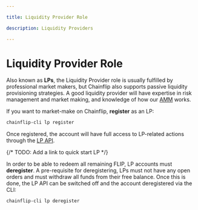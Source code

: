 ```yaml
---

title: Liquidity Provider Role

description: Liquidity Providers

---
```


# Liquidity Provider Role

Also known as **LPs**, the Liquidity Provider role is usually fulfilled by professional market makers, but Chainflip also supports passive liquidity provisioning strategies. A good liquidity provider will have expertise in risk management and market making, and knowledge of how our [AMM](/concepts/swaps-amm/just-in-time-amm-protocol) works.

If you want to market-make on Chainflip, **register** as an LP:

```bash copy
chainflip-cli lp register
```

Once registered, the account will have full access to LP-related actions through the [LP API](../lp-api).

{/* TODO: Add a link to quick start LP */}

In order to be able to redeem all remaining FLIP, LP accounts must **deregister**. A pre-requisite for deregistering, LPs must not have any open orders and must withdraw all funds from their free balance. Once this is done, the LP API can be switched off and the account deregistered via the CLI:

```bash copy
chainflip-cli lp deregister
```